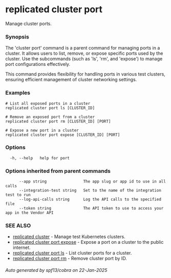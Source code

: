 # replicated cluster port

Manage cluster ports.

### Synopsis

The 'cluster port' command is a parent command for managing ports in a cluster. It allows users to list, remove, or expose specific ports used by the cluster. Use the subcommands (such as 'ls', 'rm', and 'expose') to manage port configurations effectively.

This command provides flexibility for handling ports in various test clusters, ensuring efficient management of cluster networking settings.

### Examples

```
# List all exposed ports in a cluster
replicated cluster port ls [CLUSTER_ID]

# Remove an exposed port from a cluster
replicated cluster port rm [CLUSTER_ID] [PORT]

# Expose a new port in a cluster
replicated cluster port expose [CLUSTER_ID] [PORT]
```

### Options

```
  -h, --help   help for port
```

### Options inherited from parent commands

```
      --app string                The app slug or app id to use in all calls
      --integration-test string   Set to the name of the integration test to run
      --log-api-calls string      Log the API calls to the specified file
      --token string              The API token to use to access your app in the Vendor API
```

### SEE ALSO

* [replicated cluster](replicated-cli-cluster)	 - Manage test Kubernetes clusters.
* [replicated cluster port expose](replicated-cli-cluster-port-expose)	 - Expose a port on a cluster to the public internet.
* [replicated cluster port ls](replicated-cli-cluster-port-ls)	 - List cluster ports for a cluster.
* [replicated cluster port rm](replicated-cli-cluster-port-rm)	 - Remove cluster port by ID.

###### Auto generated by spf13/cobra on 22-Jan-2025
